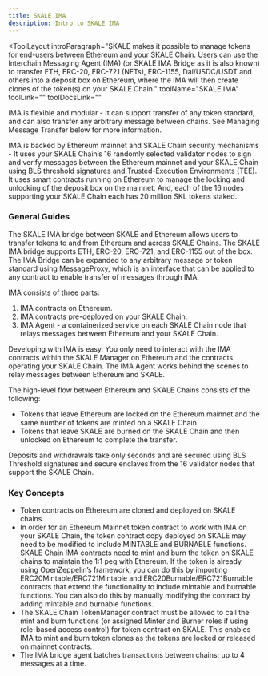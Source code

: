 ```yaml
---
title: SKALE IMA
description: Intro to SKALE IMA
---
```


<ToolLayout
    introParagraph="SKALE makes it possible to manage tokens for end-users between Ethereum and your SKALE Chain. Users can use the Interchain Messaging Agent (IMA) (or SKALE IMA Bridge as it is also known) to transfer ETH, ERC-20, ERC-721 (NFTs), ERC-1155, Dai/USDC/USDT and others into a deposit box on Ethereum, where the IMA will then create clones of the token(s) on your SKALE Chain."
    toolName="SKALE IMA"
    toolLink=""
    toolDocsLink=""
>

IMA is flexible and modular - It can support transfer of any token standard, and can also transfer any arbitrary message between chains. See Managing Message Transfer below for more information.

IMA is backed by Ethereum mainnet and SKALE Chain security mechanisms - It uses your SKALE Chain’s 16 randomly selected validator nodes to sign and verify messages between the Ethereum mainnet and your SKALE Chain using BLS threshold signatures and Trusted-Execution Environments (TEE). It uses smart contracts running on Ethereum to manage the locking and unlocking of the deposit box on the mainnet. And, each of the 16 nodes supporting your SKALE Chain each has 20 million SKL tokens staked.


### General Guides

The SKALE IMA bridge between SKALE and Ethereum allows users to transfer tokens to and from Ethereum and across SKALE Chains. The SKALE IMA bridge supports ETH, ERC-20, ERC-721, and ERC-1155 out of the box. The IMA Bridge can be expanded to any arbitrary message or token standard using MessageProxy, which is an interface that can be applied to any contract to enable transfer of messages through IMA.

IMA consists of three parts:

1. IMA contracts on Ethereum.
2. IMA contracts pre-deployed on your SKALE Chain.
3. IMA Agent - a containerized service on each SKALE Chain node that relays messages between Ethereum and your SKALE Chain.

Developing with IMA is easy. You only need to interact with the IMA contracts within the SKALE Manager on Ethereum and the contracts operating your SKALE Chain. The IMA Agent works behind the scenes to relay messages between Ethereum and SKALE.

The high-level flow between Ethereum and SKALE Chains consists of the following:

- Tokens that leave Ethereum are locked on the Ethereum mainnet and the same number of tokens are minted on a SKALE Chain.
- Tokens that leave SKALE are burned on the SKALE Chain and then unlocked on Ethereum to complete the transfer.

Deposits and withdrawals take only seconds and are secured using BLS Threshold signatures and secure enclaves from the 16 validator nodes that support the SKALE Chain.

### Key Concepts

- Token contracts on Ethereum are cloned and deployed on SKALE chains.
- In order for an Ethereum Mainnet token contract to work with IMA on your SKALE Chain, the token contract copy deployed on SKALE may need to be modified to include MINTABLE and BURNABLE functions. SKALE Chain IMA contracts need to mint and burn the token on SKALE chains to maintain the 1:1 peg with Ethereum. If the token is already using OpenZeppelin’s framework, you can do this by importing ERC20Mintable/ERC721Mintable and ERC20Burnable/ERC721Burnable contracts that extend the functionality to include mintable and burnable functions. You can also do this by manually modifying the contract by adding mintable and burnable functions.
- The SKALE Chain TokenManager contract must be allowed to call the mint and burn functions (or assigned Minter and Burner roles if using role-based access control) for token contract on SKALE. This enables IMA to mint and burn token clones as the tokens are locked or released on mainnet contracts.
- The IMA bridge agent batches transactions between chains: up to 4 messages at a time.

</ToolLayout>
